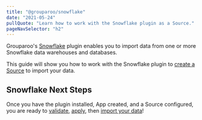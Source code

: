 ```yaml
---
title: "@grouparoo/snowflake"
date: "2021-05-24"
pullQuote: "Learn how to work with the Snowflake plugin as a Source."
pageNavSelector: "h2"
---
```


<PluginDocsLinks plugin="Snowflake" />

Grouparoo's [Snowflake](https://www.snowflake.com/) plugin enables you to import data from one or more Snowflake data warehouses and databases.

This guide will show you how to work with the Snowflake plugin to [create a Source](#create-snowflake-source) to import your data.

<PluginDocsInstallation plugin="Snowflake" />

<PluginDocsCreateApp plugin="Snowflake" />

<ValidateAndApplyConfig headingLevel="h3" />

<PluginDocsColumnarSource plugin="Snowflake" isTablesUpperCase={true} />

## Snowflake Next Steps

Once you have the plugin installed, App created, and a Source configured, you are ready to [validate](/docs/cli/config#validate), [apply](/docs/cli/config#apply), then [import your data](/docs/cli/run#run)!
